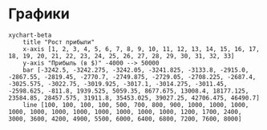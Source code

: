 # Графики

```mermaid
xychart-beta
    title "Рост прибыли"
    x-axis [1, 2, 3, 4, 5, 6, 7, 8, 9, 10, 11, 12, 13, 14, 15, 16, 17, 18, 19, 20, 21, 22, 23, 24, 25, 26, 27, 28, 29, 30, 31, 32, 33]
    y-axis "Прибыль (в $)" -4000 --> 50000
    bar [-3242.5, -3242.275, -3242.05, -3241.825, -3133.8, -2915.0, -2867.55, -2819.45, -2770.7, -2749.875, -2729.05, -2708.225, -2687.4, -3025.575, -3022.75, -3019.925, -3017.1, -3014.275, -3011.45, -2598.625, -811.8, 1939.525, 5059.35, 8677.675, 13008.4, 18177.125, 23584.85, 28457.575, 31911.8, 35453.025, 39027.25, 42706.475, 46490.7]
    line [100, 100, 100, 100, 500, 700, 800, 900, 1000, 1000, 1000, 1000, 1000, 1000, 1000, 1000, 1000, 1000, 1000, 1200, 1700, 2400, 3000, 3600, 4200, 4900, 5500, 6000, 6400, 6800, 7200, 7600, 8000]
```
